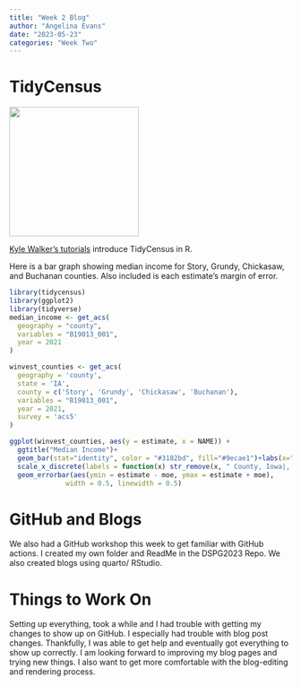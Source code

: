 ```yaml
---
title: "Week 2 Blog"
author: "Angelina Evans"
date: "2023-05-23"
categories: "Week Two"
---
```


# TidyCensus

![](logo.png){width="231"}

[Kyle Walker's tutorials](https://walker-data.com/umich-workshop-2023/) introduce TidyCensus in R.

Here is a bar graph showing median income for Story, Grundy, Chickasaw, and Buchanan counties. Also included is each estimate's margin of error.

```r
library(tidycensus)
library(ggplot2)
library(tidyverse)
median_income <- get_acs(
  geography = "county",
  variables = "B19013_001",
  year = 2021
)

winvest_counties <- get_acs(
  geography = 'county',
  state = 'IA',
  county = c('Story', 'Grundy', 'Chickasaw', 'Buchanan'),
  variables = "B19013_001",
  year = 2021,
  survey = 'acs5' 
)

ggplot(winvest_counties, aes(y = estimate, x = NAME)) + 
  ggtitle("Median Income")+
  geom_bar(stat="identity", color = "#3182bd", fill="#9ecae1")+labs(x="county name",y="dollars")+
  scale_x_discrete(labels = function(x) str_remove(x, " County, Iowa|, Iowa"))+
  geom_errorbar(aes(ymin = estimate - moe, ymax = estimate + moe),
              width = 0.5, linewidth = 0.5)
```

# GitHub and Blogs

We also had a GitHub workshop this week to get familiar with GitHub actions. I created my own folder and ReadMe in the DSPG2023 Repo. We also created blogs using quarto/ RStudio.

# Things to Work On

Setting up everything, took a while and I had trouble with getting my changes to show up on GitHub. I especially had trouble with blog post changes. Thankfully, I was able to get help and eventually got everything to show up correctly. I am looking forward to improving my blog pages and trying new things. I also want to get more comfortable with the blog-editing and rendering process.
